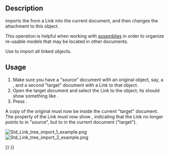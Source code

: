 <languages/>
<translate>

<!--T:11-->
{{Docnav
|[[Std_LinkUnlink|LinkUnlink]]
|[[Std_LinkImportAll|LinkImportAll]]
|[[Std_Base|Std Base]]
|IconL=Std_LinkUnlink.svg
|IconR=Std_LinkImportAll.svg
|IconC=Freecad.svg
}}

<!--T:1-->
{{GuiCommand
|Name=Std LinkImport
|MenuLocation=None
|Workbenches=All
|Version=0.19
|SeeAlso=[[Std_LinkMake|Std LinkMake]], [[Std_LinkMakeRelative|Std LinkMakeRelative]], [[Std_LinkImportAll|Std LinkImportAll]]
}}

== Description == <!--T:2-->

<!--T:3-->
{{Button|[[File:Std_LinkImport.svg|16px]] [[Std_LinkImport|Std LinkImport]]}} imports the {{PropertyData|Linked Object}} from a Link into the current document, and then changes the attachment to this object.

<!--T:4-->
This operation is helpful when working with [[assembly|assemblies]] in order to organize re-usable models that may be located in other documents.

<!--T:5-->
Use {{Button|[[File:Std_LinkImportAll.svg|16px]] [[Std_LinkImportAll|Std LinkImportAll]]}} to import all linked objects.

== Usage == <!--T:6-->

<!--T:7-->
# Make sure you have a "source" document with an original object, say, a {{Button|[[File:Std_Part.svg|16px]] [[Std_Part|Std Part]]}}, and a second "target" document with a Link to that object.
# Open the target document and select the Link to the object; its {{PropertyData|Linked Object}} should show something like {{Value|source#Part}}.
# Press {{Button|[[File:Std_LinkImport.svg|16px]] [[Std_LinkImport|Import link]]}}.

<!--T:8-->
A copy of the original {{Button|[[File:Std_Part.svg|16px]] [[Std_Part|Std Part]]}} must now be inside the current "target" document. The {{PropertyData|Linked Object}} property of the Link must now show {{Value|Part}}, indicating that the Link no longer points to {{Value|Part}} in "source", but to {{Value|Part}} in the current document ("target").

<!--T:9-->
[[File:Std_Link_tree_import_1_example.png]] [[File:Std_Link_tree_import_2_example.png]]

<!--T:10-->
{{Caption|Left: a Link points to the object in the "source" document. Right: the original object was imported (copied) into the "target" document, and the existing Link was changed to point to this copy, so it no longer points to the object in "source".}}


<!--T:12-->
{{Docnav
|[[Std_LinkUnlink|LinkUnlink]]
|[[Std_LinkImportAll|LinkImportAll]]
|[[Std_Base|Std Base]]
|IconL=Std_LinkUnlink.svg
|IconR=Std_LinkImportAll.svg
|IconC=Freecad.svg
}}

</translate>
{{Std Base navi{{#translation:}}}}
{{Userdocnavi{{#translation:}}}}
{{clear}}